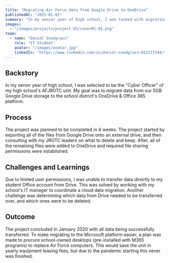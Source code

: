 ```yaml
---
title: "Migrating Air Force data from Google Drive to OneDrive"
publishedAt: "2025-01-01"
summary: "In my senior year of high school, I was tasked with migrating data from Google Drive to OneDrive for my AFJROTC unit."
images:
  - "/images/projects/project-03/cover01-01.png"
team:
  - name: "Daniel Snodgrass"
    role: "IT Student"
    avatar: "/images/avatar.jpg"
    linkedIn: "https://www.linkedin.com/in/daniel-snodgrass-022277244/"
---
```


## Backstory

In my senior year of high school, I was selected to be the "Cyber Officer" of my high school's AFJROTC unit. My goal was to migrate data from our 5GB Google Drive storage to the school district's OneDrive & Office 365 platform.  

## Process

The project was planned to be completed in 4 weeks. The project started by exporting all of the files from Google Drive onto an external drive, and then consulting with my JROTC leaders on what to delete and keep. After, all of the remaining files were added to OneDrive and required file sharing permissions were established.

## Challenges and Learnings

Due to limited user permissions, I was unable to transfer data directly to my student Office account from Drive. This was solved by working with my school's IT manager to coordinate a cloud data migration. Another challenge was determining which data from Drive needed to be transferred over, and which ones were to be deleted.

## Outcome

The project concluded in January 2020 with all data being successfully transferred. To make migrating to the Microsoft platform easier, a plan was made to procure school-owned desktops (pre-installed with M365 programs) to replace Air Force computers. This would save the unit in yearly equipment leasing fees, but due to the pandemic starting this never was finished.

